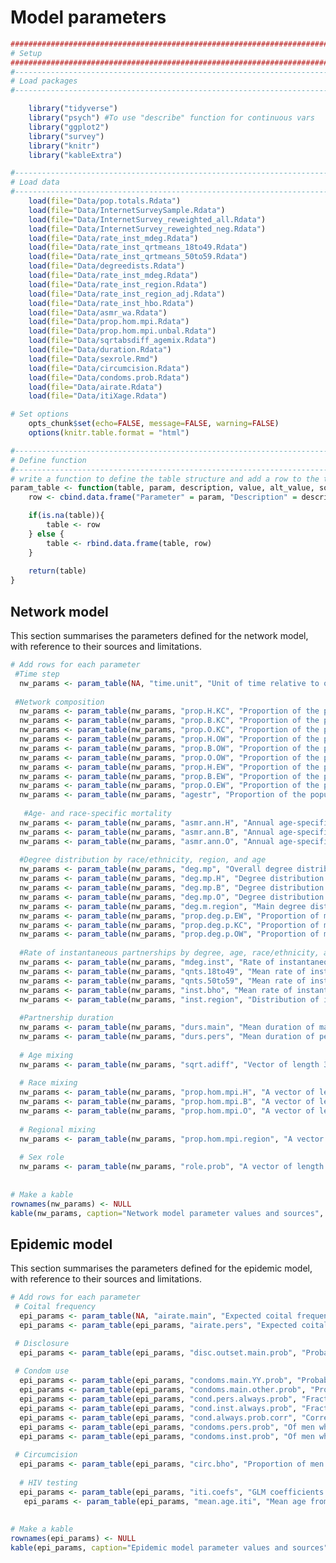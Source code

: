 # Model parameters {#parameters}
```r

####################################################################################
# Setup
####################################################################################
#-----------------------------------------------------------------------------------
# Load packages
#-----------------------------------------------------------------------------------

    library("tidyverse")
    library("psych") #To use "describe" function for continuous vars
    library("ggplot2")
    library("survey")
    library("knitr")
    library("kableExtra")

#-----------------------------------------------------------------------------------
# Load data
#-----------------------------------------------------------------------------------
    load(file="Data/pop.totals.Rdata")
    load(file="Data/InternetSurveySample.Rdata")
    load(file="Data/InternetSurvey_reweighted_all.Rdata")
    load(file="Data/InternetSurvey_reweighted_neg.Rdata")
    load(file="Data/rate_inst_mdeg.Rdata")
    load(file="Data/rate_inst_qrtmeans_18to49.Rdata")
    load(file="Data/rate_inst_qrtmeans_50to59.Rdata")
    load(file="Data/degreedists.Rdata")
    load(file="Data/rate_inst_mdeg.Rdata")
    load(file="Data/rate_inst_region.Rdata")
    load(file="Data/rate_inst_region_adj.Rdata")
    load(file="Data/rate_inst_hbo.Rdata")
    load(file="Data/asmr_wa.Rdata")
    load(file="Data/prop.hom.mpi.Rdata")
    load(file="Data/prop.hom.mpi.unbal.Rdata")
    load(file="Data/sqrtabsdiff_agemix.Rdata")
    load(file="Data/duration.Rdata")
    load(file="Data/sexrole.Rmd")
    load(file="Data/circumcision.Rdata")
    load(file="Data/condoms.prob.Rdata")
    load(file="Data/airate.Rdata")
    load(file="Data/itiXage.Rdata")

# Set options
    opts_chunk$set(echo=FALSE, message=FALSE, warning=FALSE)
    options(knitr.table.format = "html") 

#-----------------------------------------------------------------------------------
# Define function
#-----------------------------------------------------------------------------------
# write a function to define the table structure and add a row to the table with a new parameter or attribute
param_table <- function(table, param, description, value, alt_value, sources){
    row <- cbind.data.frame("Parameter" = param, "Description" = description, "Value" = value, "Alternate value(s)" = alt_value, "Source(s)" = sources)

    if(is.na(table)){
        table <- row
    } else {
        table <- rbind.data.frame(table, row)
    }
   
    return(table)
}


```

## Network model
This section summarises the parameters defined for the network model, with reference to their sources and limitations.

```r

# Add rows for each parameter
 #Time step
  nw_params <- param_table(NA, "time.unit", "Unit of time relative to one day", 7, NA, NA)
  
 #Network composition
  nw_params <- param_table(nw_params, "prop.H.KC", "Proportion of the population that lives in King County and is Hispanic", round(prop.table(pop.totals$pop.hboregion.all$Freq),4)[1], NA, "2011-2015 American Community Survey (ACS) 5-year estimates [@WA-census] and estimates of the size of the MSM population by county [@Grey2016]")
  nw_params <- param_table(nw_params, "prop.B.KC", "Proportion of the population that lives in King County and is black", round(prop.table(pop.totals$pop.hboregion.all$Freq),4)[2], NA, "2011-2015 American Community Survey (ACS) 5-year estimates [@WA-census] and estimates of the size of the MSM population by county [@Grey2016]")
  nw_params <- param_table(nw_params, "prop.O.KC", "Proportion of the population that lives in King County and is other race/ethnicity", round(prop.table(pop.totals$pop.hboregion.all$Freq),4)[3], NA, "2011-2015 American Community Survey (ACS) 5-year estimates [@WA-census] and estimates of the size of the MSM population by county [@Grey2016]")
  nw_params <- param_table(nw_params, "prop.H.OW", "Proportion of the population that lives in other Western WA counties and is Hispanic", round(prop.table(pop.totals$pop.hboregion.all$Freq),4)[4], NA, "2011-2015 American Community Survey (ACS) 5-year estimates [@WA-census] and estimates of the size of the MSM population by county [@Grey2016]")
  nw_params <- param_table(nw_params, "prop.B.OW", "Proportion of the population that lives in other Western WA counties and is black", round(prop.table(pop.totals$pop.hboregion.all$Freq),4)[5], NA, "2011-2015 American Community Survey (ACS) 5-year estimates [@WA-census] and estimates of the size of the MSM population by county [@Grey2016]")
  nw_params <- param_table(nw_params, "prop.O.OW", "Proportion of the population that lives in other Western WA counties and is other race/ethnicity", round(prop.table(pop.totals$pop.hboregion.all$Freq),4)[6], NA, "2011-2015 American Community Survey (ACS) 5-year estimates [@WA-census] and estimates of the size of the MSM population by county [@Grey2016]")
  nw_params <- param_table(nw_params, "prop.H.EW", "Proportion of the population that lives in Eastern WA and is Hispanic", round(prop.table(pop.totals$pop.hboregion.all$Freq),4)[7], NA, "2011-2015 American Community Survey (ACS) 5-year estimates [@WA-census] and estimates of the size of the MSM population by county [@Grey2016]")
  nw_params <- param_table(nw_params, "prop.B.EW", "Proportion of the population that lives in Eastern WA and is black", round(prop.table(pop.totals$pop.hboregion.all$Freq),4)[8], NA, "2011-2015 American Community Survey (ACS) 5-year estimates [@WA-census] and estimates of the size of the MSM population by county [@Grey2016]")
  nw_params <- param_table(nw_params, "prop.O.EW", "Proportion of the population that lives in Eastern WA and is other race/ethnicity", round(prop.table(pop.totals$pop.hboregion.all$Freq),4)[9], NA, "2011-2015 American Community Survey (ACS) 5-year estimates [@WA-census] and estimates of the size of the MSM population by county [@Grey2016]")
  nw_params <- param_table(nw_params, "agestr", "Proportion of the population in each age group 18-24 through 55-59", paste(round(prop.table(svytable(~age_cat, sample_rake_all, round=FALSE)),4), collapse=", "), NA, "2011-2015 American Community Survey (ACS) 5-year estimates [@WA-census] and estimates of the size of the MSM population by county [@Grey2016]")
  
   #Age- and race-specific mortality 
  nw_params <- param_table(nw_params, "asmr.ann.H", "Annual age-specific mortality rate for Hispanic men (for 18-19 and 5-yr age groups from 20 to 59)", paste(round(wa_asmr[,3]/100000, 5), collapse=", "), NA, "National Vital Statistics data, 2015")
  nw_params <- param_table(nw_params, "asmr.ann.B", "Annual age-specific mortality rate for black men (for 18-19 and 5-yr age groups from 20 to 59)", paste(round(wa_asmr[,2]/100000, 5), collapse=", "), NA, "National Vital Statistics data, 2015")
  nw_params <- param_table(nw_params, "asmr.ann.O", "Annual age-specific mortality rate for other men (for 18-19 and 5-yr age groups from 20 to 59)", paste(round(wa_asmr[,4]/100000, 5), collapse=", "), NA, "National Vital Statistics data, 2015")
  
  #Degree distribution by race/ethnicity, region, and age
  nw_params <- param_table(nw_params, "deg.mp", "Overall degree distribution (order: 0 main 0 pers, 0 main 1 pers, 0 main 2+ pers, 1 main 0 pers, 1 main 1 pers, 1 main 2+ pers). Base values after adjustment to align with balanced mixing matrices, alternate values without adjustment", paste(as.vector(t(round(degree$deg.mp.adj[1:2,1:3], 4))), collapse=", "), paste(as.vector(t(round(degree$deg.mp[1:2,1:3], 4))), collapse=", "), "WHPP survey and national ART-Net data from HIV-positive respondents, reweighted to Washington demographics")
  nw_params <- param_table(nw_params, "deg.mp.H", "Degree distribution for Hispanic men. Base values after adjustment to align with balanced mixing matrix, alternate values without adjustment", paste(as.vector(t(round(degree$deg.mp.H.adj[1:2,1:3], 4))), collapse=", "), paste(as.vector(t(round(degree$deg.mp.H[1:2,1:3], 4))), collapse=", "), "WHPP survey and national ART-Net data from HIV-positive respondents, reweighted to Washington demographics")
  nw_params <- param_table(nw_params, "deg.mp.B", "Degree distribution for black men. Base values after adjustment to align with balanced mixing matrix, alternate values without adjustment", paste(as.vector(t(round(degree$deg.mp.B.adj[1:2,1:3], 4))), collapse=", "), paste(as.vector(t(round(degree$deg.mp.B[1:2,1:3], 4))), collapse=", "), "WHPP survey and national ART-Net data from HIV-positive respondents, reweighted to Washington demographics")
  nw_params <- param_table(nw_params, "deg.mp.O", "Degree distribution for other race/ethnicity men.  Base values after adjustment to align with balanced mixing matrix, alternate values without adjustment", paste(as.vector(t(round(degree$deg.mp.O.adj[1:2,1:3], 4))), collapse=", "), paste(as.vector(t(round(degree$deg.mp.O[1:2,1:3], 4))), collapse=", "), "WHPP survey and national ART-Net data from HIV-positive respondents, reweighted to Washington demographics")
  nw_params <- param_table(nw_params, "deg.m.region", "Main degree distribution by region (EW, KC, OW). Base values based on observed data, alternate values based on weighted avg of racial/ethnic degree.", paste(as.vector(t(round(degree$degm.region$proportion, 4))), collapse=", "), paste(as.vector(t(round(degree$degm.region.adj$proportion, 4))), collapse=", "), "WHPP survey, assumed to apply to HIV-negative and HIV-positive MSM")
  nw_params <- param_table(nw_params, "prop.deg.p.EW", "Proportion of men with degree 0, 1, and 2+ who live in eastern Washington. Base values based on observed data, alternate values based on weighted avg of racial/ethnic degree.", paste(as.vector(t(round(degree$degp.region$proportion[c(1,4,7)], 4))), collapse=", "), paste(as.vector(t(round(degree$degp.region.adj$proportion[c(1,4,7)], 4))), collapse=", "), "WHPP survey, reweighted to Washington demographics and assumed to apply to HIV-negative and HIV-positive MSM")
  nw_params <- param_table(nw_params, "prop.deg.p.KC", "Proportion of men with degree 0, 1, and 2+ who live in King County. Base values based on observed data, alternate values based on weighted avg of racial/ethnic degree.", paste(as.vector(t(round(degree$degp.region$proportion[c(2,5,8)], 4))), collapse=", "), paste(as.vector(t(round(degree$degp.region.adj$proportion[c(2,5,8)], 4))), collapse=", "), "WHPP survey, reweighted to Washington demographics and assumed to apply to HIV-negative and HIV-positive MSM")
  nw_params <- param_table(nw_params, "prop.deg.p.OW", "Proportion of men with degree 0, 1, and 2+ who live in western Washington. Base values based on observed data, alternate values based on weighted avg of racial/ethnic degree.", paste(as.vector(t(round(degree$degp.region$proportion[c(3,6,9)], 4))), collapse=", "), paste(as.vector(t(round(degree$degp.region.adj$proportion[c(3,6,9)], 4))), collapse=", "), "WHPP survey, reweighted to Washington demographics and assumed to apply to HIV-negative and HIV-positive MSM")
    
  #Rate of instantaneous partnerships by degree, age, race/ethnicity, and region
  nw_params <- param_table(nw_params, "mdeg.inst", "Rate of instantaneous partnerships by momentary degree (order: 0 main 0 pers, 0 main 1 pers, 0 main 2+ pers, 1 main 0 pers, 1 main 1 pers, 1 main 2+ pers)", paste(c(meansXdegmatrix[1,1], meansXdegmatrix[1,2], meansXdegmatrix[1,3], meansXdegmatrix[2,1], meansXdegmatrix[2,2], meansXdegmatrix[2,3]), collapse = ", "), NA, "WHPP survey and national ART-Net data from HIV-positive respondents, reweighted to Washington demographics")
  nw_params <- param_table(nw_params, "qnts.18to49", "Mean rate of instantaneous partnerships by quartile among men aged 18 to 49. In the model, set min to 0.0001 to give all groups a non-zero probability.", paste(round(avg.qrtmeans.18to49, 6), collapse=", "), NA, "WHPP survey and national ART-Net data from HIV-positive respondents, reweighted to Washington demographics")
  nw_params <- param_table(nw_params, "qnts.50to59", "Mean rate of instantaneous partnerships by quartile among men aged 50 to 59. In the model, set min to 0.0001 to give all groups a non-zero probability.",  paste(round(avg.qrtmeans.50to59, 6), collapse=", "), NA, "WHPP survey and national ART-Net data from HIV-positive respondents, reweighted to Washington demographics")
  nw_params <- param_table(nw_params, "inst.bho", "Mean rate of instantaneous partnerships by race/ethnicity (B, H, O). Base values after adjustment to align with balanced mixing matrices, alternate values without adjustment",  paste(round(meansXhbo$Balanced, 6), collapse=", "), paste(round(meansXhbo$Unbalanced, 6), collapse=", "), "WHPP survey and national ART-Net data from HIV-positive respondents, reweighted to Washington demographics")
  nw_params <- param_table(nw_params, "inst.region", "Distribution of instantaneous partnerships by region (EW, KC, OW). Base values based on observed data, alternate values based on weighted avg of racial/ethnic rates",  paste(round(inst.dist.region$proportion, 4), collapse=", "), paste(round(inst.dist.region_adj$proportion, 4), collapse=", "), "WHPP survey, assumed to apply to HIV-negative and HIV-positive MSM")
 
  #Partnership duration
  nw_params <- param_table(nw_params, "durs.main", "Mean duration of main partnerships in days", round(durs.mp[1]), NA, "WHPP survey and national ART-Net data from HIV-positive respondents, reweighted to Washington demographics")
  nw_params <- param_table(nw_params, "durs.pers", "Mean duration of persistent partnerships in days", round(durs.mp[2]), NA, "WHPP survey and national ART-Net data from HIV-positive respondents, reweighted to Washington demographics")
  
  # Age mixing
  nw_params <- param_table(nw_params, "sqrt.adiff", "Vector of length 3 with the mean absolute differences between the square root of ego and alter ages in main, persistent, and instantaneous partnerships", paste(round(sqrtabsdiff_agemix,4), collapse=", "), NA, "WHPP and MMP surveys, reweighted to Washington demographics")
  
  # Race mixing
  nw_params <- param_table(nw_params, "prop.hom.mpi.H", "A vector of length 3 for the proportion of main, casual, and instantaneous partnerships involving Hispanic MSM that are homophilous on race. Base value from the balanced mixing matrices, alternate value from the unbalanced mixing matrices.", paste(round(prop.hom.mpi$Hispanic, 4), collapse=", "), paste(round(prop.hom.mpi.unbal$Hispanic, 4), collapse=", "), "WHPP and MMP surveys, reweighted to Washington demographics")
  nw_params <- param_table(nw_params, "prop.hom.mpi.B", "A vector of length 3 for the proportion of main, casual, and instantaneous partnerships involving black MSM that are homophilous on race. Base value from the balanced mixing matrices, alternate value from the unbalanced mixing matrices.", paste(round(prop.hom.mpi$Black, 4), collapse=", "), paste(round(prop.hom.mpi.unbal$Black, 4), collapse=", "), "WHPP and MMP surveys, reweighted to Washington demographics")
  nw_params <- param_table(nw_params, "prop.hom.mpi.O", "A vector of length 3 for the proportion of main, casual, and instantaneous partnerships involving other race/ethnicity MSM that are homophilous on race. Base value from the balanced mixing matrices, alternate value from the unbalanced mixing matrices.", paste(round(prop.hom.mpi$Other, 4), collapse=", "), paste(round(prop.hom.mpi.unbal$Other, 4), collapse=", "), "WHPP and MMP surveys, reweighted to Washington demographics")
  
  # Regional mixing
  nw_params <- param_table(nw_params, "prop.hom.mpi.region", "A vector of length 3 for the proportion of main, persistent, and instantaneous partnerships that are within-region", "1, 0.8, 0.8", "1, 0.6-1.0, 0.6-1.0", "Assumption/sensitivity analyses")
  
  # Sex role
  nw_params <- param_table(nw_params, "role.prob", "A vector of length 3 for the probability of sexual role as insertive, receptive, and versatile", sexrole.irv, NA, "WHPP and MMP surveys, reweighted to Washington demographics")
 
  
# Make a kable
rownames(nw_params) <- NULL
kable(nw_params, caption="Network model parameter values and sources", digits=c(0, 0, 4, 4, 0)) %>% kable_styling(full_width=F, position="center") %>% column_spec(1, width = "5cm") %>% column_spec(2, width = "10cm") %>% column_spec(3, width = "5cm") %>% column_spec(4, width = "8cm") %>% column_spec(5, width = "20cm") %>% group_rows("Model specifications", 1,1) %>% group_rows("Network composition",2,11) %>% group_rows("Age-specific mortality", 12,14) %>%  group_rows("Degree distribution by nodal attribute", 15,22) %>% group_rows("Rate of instantaneous partnerships", 23,27) %>% group_rows("Partnership duration", 28,29) %>% group_rows("Age mixing", 30,30) %>% group_rows("Racial/ethnic mixing", 31,33) %>% group_rows("Regional mixing", 34,34) %>% group_rows("Sex role", 35,35)
```

## Epidemic model
This section summarises the parameters defined for the epidemic model, with reference to their sources and limitations.
```r
# Add rows for each parameter
 # Coital frequency
  epi_params <- param_table(NA, "airate.main", "Expected coital frequency in main partnerships (acts per day)", round(airate$main, 4), NA, "WHPP survey and national ART-Net data from HIV-positive respondents, reweighted to Washington demographics")
  epi_params <- param_table(epi_params, "airate.pers", "Expected coital frequency in persistent partnerships (acts per day)", round(airate$pers, 4), NA, "WHPP survey and national ART-Net data from HIV-positive respondents, reweighted to Washington demographics")

 # Disclosure
  epi_params <- param_table(epi_params, "disc.outset.main.prob", "Probability of condom use in Young-Young (18-34) dyads", round(condoms_prob$condoms_main_prob$Mean[condoms_prob$condoms_main_prob$Age %in% "Young-Young"], 4), NA, "WHPP survey, reweighted to Washington demographics for HIV-negative/undiagnosed men, restricted to HIV-neg/unknown and non-PrEP-using dyads")
  
 # Condom use
  epi_params <- param_table(epi_params, "condoms.main.YY.prob", "Probability of condom use in Young-Young (18-34) dyads", round(condoms_prob$condoms_main_prob$Mean[condoms_prob$condoms_main_prob$Age %in% "Young-Young"], 4), NA, "WHPP survey, reweighted to Washington demographics for HIV-negative/undiagnosed men, restricted to HIV-neg/unknown and non-PrEP-using dyads")
  epi_params <- param_table(epi_params, "condoms.main.other.prob", "Probability of condom use in other age dyads", round(condoms_prob$condoms_main_prob$Mean[condoms_prob$condoms_main_prob$Age %in% "Other ages"], 4), NA, "WHPP survey, reweighted to Washington demographics for HIV-negative/undiagnosed men, restricted to HIV-neg/unknown and non-PrEP-using dyads")
  epi_params <- param_table(epi_params, "cond.pers.always.prob", "Fraction of men with persistent partners who always use condoms in those partnerships", round(condoms_prob$condoms_always_pers[1], 4), NA, "WHPP survey, reweighted to Washington demographics for HIV-negative/undiagnosed men, restricted to HIV-neg/unknown and non-PrEP-using dyads")
  epi_params <- param_table(epi_params, "cond.inst.always.prob", "Fraction of men with instantaneous partners who always use condoms in those partnerships", round(condoms_prob$condoms_always_inst[1], 4), NA, "WHPP survey, reweighted to Washington demographics for HIV-negative/undiagnosed men, restricted to HIV-neg/unknown and non-PrEP-using dyads")
  epi_params <- param_table(epi_params, "cond.always.prob.corr", "Correlation coefficient for probability of always using condoms in both persistent and instantaneous partnerships", round(condoms_prob$condoms_always_corr, 4), NA, "WHPP survey, reweighted to Washington demographics for HIV-negative/undiagnosed men, restricted to HIV-neg/unknown and non-PrEP-using dyads")
  epi_params <- param_table(epi_params, "condoms.pers.prob", "Of men who are not consistent condom users, per-act probability of condom use with persistent partners", round(condoms_prob$condoms_pers_prob, 4), NA, "WHPP survey, reweighted to Washington demographics for HIV-negative/undiagnosed men, restricted to HIV-neg/unknown and non-PrEP-using dyads")
  epi_params <- param_table(epi_params, "condoms.inst.prob", "Of men who are not consistent condom users, per-act probability of condom use with instantaneous partners", round(condoms_prob$condoms_inst_prob, 4), NA, "WHPP survey, reweighted to Washington demographics for HIV-negative/undiagnosed men, restricted to HIV-neg/unknown and non-PrEP-using dyads")
  
 # Circumcision
  epi_params <- param_table(epi_params, "circ.bho", "Proportion of men circumcised by racial/ethnic group (Black, Hispanic, Other)", paste(round(circumcised$circever, 4), collapse=", "), NA, "2014 MSM4 NHBS, reweighted to Washington demographics")
  
  # HIV testing
  epi_params <- param_table(epi_params, "iti.coefs", "GLM coefficients for median intertest interval (intercept, centered age, centered age squared)", paste(itiXage$lm_itiXage_coefs, collapse=", "), NA, "WHPP survey, reweighted to Washington demographics for HIV-negative/undiagnosed men, restricted to PrEP non-users")
   epi_params <- param_table(epi_params, "mean.age.iti", "Mean age from the WHPP sample, for use in calculating centered age in the model to predict the intertest interval", itiXage$mean.age.iti, NA, "WHPP survey, reweighted to Washington demographics for HIV-negative/undiagnosed men, restricted to PrEP non-users")
  
  
# Make a kable
rownames(epi_params) <- NULL
kable(epi_params, caption="Epidemic model parameter values and sources", digits=c(0, 0, 4, 4, 0)) %>% kable_styling(full_width=F, position="center") %>% column_spec(1, width = "5cm") %>% column_spec(2, width = "10cm") %>% column_spec(3, width = "5cm") %>% column_spec(4, width = "8cm") %>% column_spec(5, width = "20cm") %>% group_rows("Coital frequency", 1,2) %>% group_rows("Condom use", 3,9) %>% group_rows("Circumcision", 10,10) %>% group_rows("HIV testing", 11,12)

```